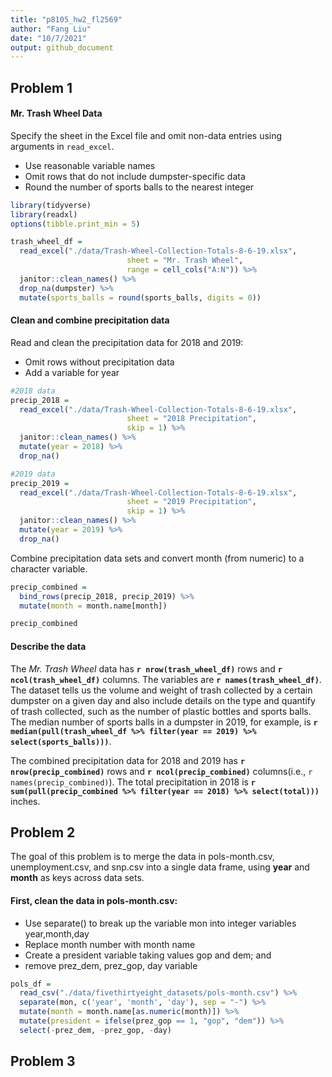 ```yaml
---
title: "p8105_hw2_fl2569"
author: "Fang Liu"
date: "10/7/2021"
output: github_document
---
```


## Problem 1

#### Mr. Trash Wheel Data
Specify the sheet in the Excel file and omit non-data entries using arguments in `read_excel`. 

* Use reasonable variable names 
* Omit rows that do not include dumpster-specific data 
* Round the number of sports balls to the nearest integer 

```r
library(tidyverse)
library(readxl)
options(tibble.print_min = 5)
```

```r
trash_wheel_df = 
  read_excel("./data/Trash-Wheel-Collection-Totals-8-6-19.xlsx", 
                          sheet = "Mr. Trash Wheel", 
                          range = cell_cols("A:N")) %>% 
  janitor::clean_names() %>% 
  drop_na(dumpster) %>%
  mutate(sports_balls = round(sports_balls, digits = 0))
```

#### Clean and combine precipitation data
Read and clean the precipitation data for 2018 and 2019:

* Omit rows without precipitation data 
* Add a variable for year

```r
#2018 data
precip_2018 =
  read_excel("./data/Trash-Wheel-Collection-Totals-8-6-19.xlsx",
                          sheet = "2018 Precipitation", 
                          skip = 1) %>% 
  janitor::clean_names() %>% 
  mutate(year = 2018) %>% 
  drop_na() 

#2019 data
precip_2019 =
  read_excel("./data/Trash-Wheel-Collection-Totals-8-6-19.xlsx",
                          sheet = "2019 Precipitation", 
                          skip = 1) %>%
  janitor::clean_names() %>% 
  mutate(year = 2019) %>% 
  drop_na()
```

Combine precipitation data sets and convert month (from numeric) to a character variable.
```r
precip_combined =
  bind_rows(precip_2018, precip_2019) %>% 
  mutate(month = month.name[month])

precip_combined
```

#### Describe the data

The *Mr. Trash Wheel* data has **`r nrow(trash_wheel_df)`** rows and **`r ncol(trash_wheel_df)`** columns. The variables are **`r names(trash_wheel_df)`**. The dataset tells us the volume and weight of trash collected by a certain dumpster on a given day and also include details on the type and quantify of trash collected, such as the number of plastic bottles and sports balls. The median number of sports balls in a dumpster in 2019, for example, is **`r median(pull(trash_wheel_df %>% filter(year == 2019) %>% select(sports_balls)))`**. 

The combined precipitation data for 2018 and 2019 has **`r nrow(precip_combined)`** rows and **`r ncol(precip_combined)`** columns(i.e., `r names(precip_combined)`). The total precipitation in 2018 is **`r sum(pull(precip_combined %>% filter(year == 2018) %>% select(total)))`** inches.


## Problem 2
The goal of this problem is to merge the data in pols-month.csv, unemployment.csv, and snp.csv into a single data frame, using **year** and **month** as keys across data sets. 

#### First, clean the data in pols-month.csv: 
* Use separate() to break up the variable mon into integer variables year,month,day
* Replace month number with month name
* Create a president variable taking values gop and dem; and 
* remove prez_dem, prez_gop, day variable
```r
pols_df =
  read_csv("./data/fivethirtyeight_datasets/pols-month.csv") %>% 
  separate(mon, c('year', 'month', 'day'), sep = "-") %>%
  mutate(month = month.name[as.numeric(month)]) %>% 
  mutate(president = ifelse(prez_gop == 1, "gop", "dem")) %>% 
  select(-prez_dem, -prez_gop, -day)
```



## Problem 3 